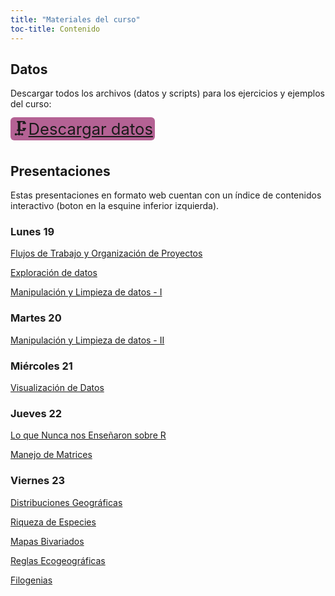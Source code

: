 ```yaml
---
title: "Materiales del curso"
toc-title: Contenido
---
```


## Datos 

Descargar todos los archivos (datos y scripts) para los ejercicios y ejemplos del curso:

[🗜️[Descargar datos](archivos-ej/datoscurso.zip)]{style="font-size: 1.6rem; background-color: #b46294; 	padding: 3px;	border-radius: 6px; text-align: center;"}

## Presentaciones

Estas presentaciones en formato web cuentan con un índice de contenidos interactivo (boton en la esquine inferior izquierda).

### Lunes 19
[Flujos de Trabajo y Organización de Proyectos ](presentaciones/1-flujos_trabajo.qmd){.external target="_blank"}

[Exploración de datos ](presentaciones/1.1-exploracion_rapida_datos.qmd){.external target="_blank"}

[Manipulación y Limpieza de datos - I](presentaciones/2-manipulacion_y_limpieza.qmd){.external target="_blank"}

### Martes 20

[Manipulación y Limpieza de datos - II](presentaciones/2-manipulacion_y_limpieza.qmd){.external target="_blank"}

### Miércoles 21

[Visualización de Datos](presentaciones/3-visualizacion.qmd){.external target="_blank"}

### Jueves 22

[Lo que Nunca nos Enseñaron sobre R](presentaciones/4-LQNNESR.qmd){.external target="_blank"}

[Manejo de Matrices](presentaciones/4.1-matricesv2.qmd){.external target="_blank"}

### Viernes 23

[Distribuciones Geográficas](presentaciones/5.0-distribuciones_geograficas.qmd){.external target="_blank"}

[Riqueza de Especies](presentaciones/5-gradiente_riqueza.qmd){.external target="_blank"}

[Mapas Bivariados](presentaciones/5.1-mapas_bivariados.qmd){.external target="_blank"}

[Reglas Ecogeográficas](presentaciones/5.2-regla_ecogeografica.qmd){.external target="_blank"}

[Filogenias](presentaciones/5.4-filogenias.qmd){.external target="_blank"}
